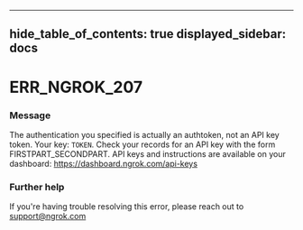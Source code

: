 

---
hide_table_of_contents: true
displayed_sidebar: docs
---


# ERR_NGROK_207

### Message
The authentication you specified is actually an authtoken, not an API key token. Your key: `TOKEN`. Check your records for an API key with the form FIRSTPART_SECONDPART. API keys and instructions are available on your dashboard: https://dashboard.ngrok.com/api-keys

<ErrorDetails />



### Further help
If you're having trouble resolving this error, please reach out to [support@ngrok.com](mailto:support@ngrok.com?subject=Help%20with%20ERR_NGROK_207)

